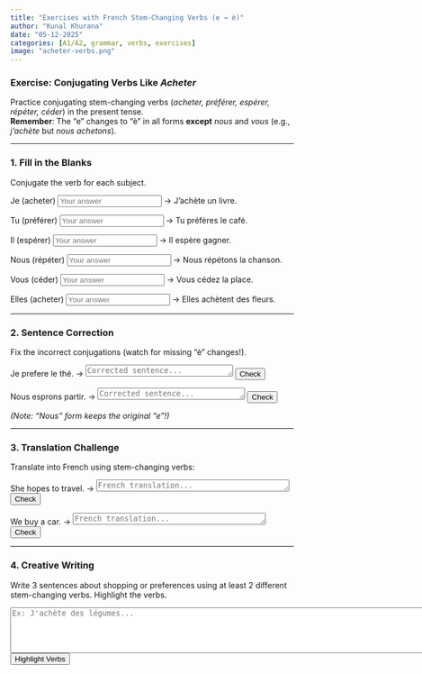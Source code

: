 ```yaml
---
title: "Exercises with French Stem-Changing Verbs (e → è)"
author: "Kunal Khurana"
date: "05-12-2025"
categories: [A1/A2, grammar, verbs, exercises]
image: "acheter-verbs.png"
---
```


::: {.content-visible when-profile="english"}

### Exercise: Conjugating Verbs Like *Acheter*  
Practice conjugating stem-changing verbs (*acheter, préférer, espérer, répéter, céder*) in the present tense.  
**Remember**: The "e" changes to "è" in all forms **except** *nous* and *vous* (e.g., *j'achète* but *nous achetons*).

---

### 1. Fill in the Blanks  
Conjugate the verb for each subject.

Je (acheter) <input type="text" placeholder="Your answer" onblur="checkAnswer(this, 'achète')"> → J'achète un livre.  
<span class="feedback"></span>

Tu (préférer) <input type="text" placeholder="Your answer" onblur="checkAnswer(this, 'préfères')"> → Tu préfères le café.  
<span class="feedback"></span>

Il (espérer) <input type="text" placeholder="Your answer" onblur="checkAnswer(this, 'espère')"> → Il espère gagner.  
<span class="feedback"></span>

Nous (répéter) <input type="text" placeholder="Your answer" onblur="checkAnswer(this, 'répétons')"> → Nous répétons la chanson.  
<span class="feedback"></span>

Vous (céder) <input type="text" placeholder="Your answer" onblur="checkAnswer(this, 'cédez')"> → Vous cédez la place.  
<span class="feedback"></span>

Elles (acheter) <input type="text" placeholder="Your answer" onblur="checkAnswer(this, 'achètent')"> → Elles achètent des fleurs.  
<span class="feedback"></span>

---

### 2. Sentence Correction  
Fix the incorrect conjugations (watch for missing "è" changes!).

Je prefere le thé. → <textarea rows="1" cols="30" placeholder="Corrected sentence..."></textarea>  
<button onclick="checkCorrection(this.previousElementSibling, 'Je préfère le thé.')">Check</button>  
<span class="feedback"></span>

Nous esprons partir. → <textarea rows="1" cols="30" placeholder="Corrected sentence..."></textarea>  
<button onclick="checkCorrection(this.previousElementSibling, 'Nous espérons partir.')">Check</button>  
<span class="feedback"></span>  

*(Note: "Nous" form keeps the original "e"!)*  

---

### 3. Translation Challenge  
Translate into French using stem-changing verbs:

She hopes to travel. → <textarea rows="1" cols="40" placeholder="French translation..."></textarea>  
<button onclick="checkTranslation(this.previousElementSibling, 'Elle espère voyager.')">Check</button>  
<span class="feedback"></span>  

We buy a car. → <textarea rows="1" cols="40" placeholder="French translation..."></textarea>  
<button onclick="checkTranslation(this.previousElementSibling, 'Nous achetons une voiture.')">Check</button>  
<span class="feedback"></span>  

---

### 4. Creative Writing  
Write 3 sentences about shopping or preferences using at least 2 different stem-changing verbs. Highlight the verbs.  

<textarea rows="5" cols="100" placeholder="Ex: J'achète des légumes..."></textarea>  
<button onclick="highlightStemChangeVerbs(this.previousElementSibling)">Highlight Verbs</button>  
<div class="feedback"></div>  

<script>
function checkAnswer(input, correctAnswer) {
    const userAnswer = input.value.trim().toLowerCase();
    const feedback = input.nextElementSibling;
    if (userAnswer === correctAnswer) {
        feedback.textContent = "✓ Correct!";
        feedback.style.color = "green";
    } else if (userAnswer) {
        feedback.textContent = `✗ Try again. Hint: "${correctAnswer}"`;
        feedback.style.color = "red";
    } else {
        feedback.textContent = "";
    }
}

function checkCorrection(textareaElement, correctAnswer) {  
    const userText = textareaElement.value.trim();  
    const feedback = textareaElement.nextElementSibling.nextElementSibling;  
    if (userText === correctAnswer) {  
        feedback.textContent = "✓ Perfect!";  
        feedback.style.color = "green";  
    } else {  
        feedback.textContent = `✓ Suggested: "${correctAnswer}"`;  
        feedback.style.color = "blue";  
    }  
}  

function checkTranslation(textarea, correctAnswer) {
  const feedback = textarea.nextElementSibling.nextElementSibling;
  if (textarea.value.trim().toLowerCase() === correctAnswer.toLowerCase()) {
    feedback.textContent = "✓ Perfect!";
    feedback.style.color = "green";
  } else {
    feedback.textContent = `✓ Suggested: "${correctAnswer}"`;
    feedback.style.color = "blue";
  }
}

function highlightStemChangeVerbs(textareaElement) {  
    const verbs = ["acheter", "préférer", "espérer", "répéter", "céder"];  
    let text = textareaElement.value;  
    verbs.forEach(verb => {  
        const regex = new RegExp(`\\b${verb}\\b`, "gi");  
        text = text.replace(regex, `<span style="background-color: #FFD700">${verb}</span>`);  
    });  
    const feedback = textareaElement.nextElementSibling.nextElementSibling;  
    feedback.innerHTML = "<strong>Stem-changing verbs used:</strong><br>" + text;  
}  
</script>  

:::
